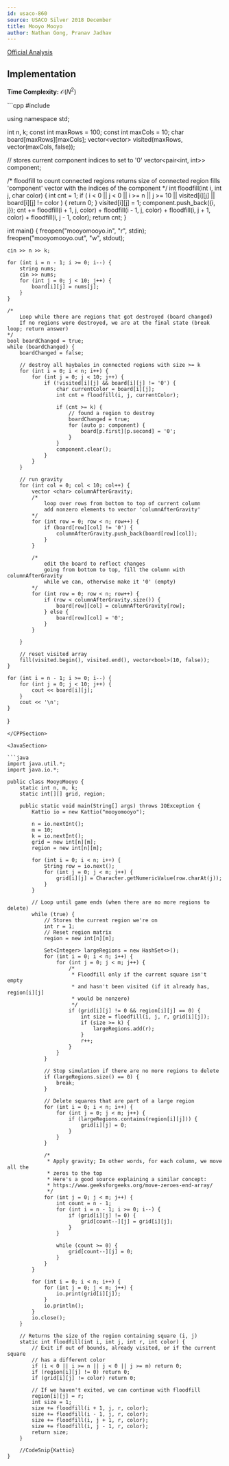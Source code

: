 ```yaml
---
id: usaco-860
source: USACO Silver 2018 December
title: Mooyo Mooyo
author: Nathan Gong, Pranav Jadhav
---
```


[Official Analysis](http://www.usaco.org/current/data/sol_mooyomooyo_silver_dec18.html)

## Implementation

**Time Complexity:** $\mathcal{O}(N^2)$

<LanguageSection>

<CPPSection>
```cpp
#include <bits/stdc++.h>

using namespace std;

int n, k;
const int maxRows = 100;
const int maxCols = 10;
char board[maxRows][maxCols];
vector<vector<bool>> visited(maxRows, vector<bool>(maxCols, false));

// stores current component indices to set to '0'
vector<pair<int, int>> component;


/*
	floodfill to count connected regions
	returns size of connected region
	fills 'component' vector with the indices of the component
*/
int floodfill(int i, int j, char color) {
	int cnt = 1;
	if (
		i < 0 || j < 0 || i >= n || j >= 10 ||
		visited[i][j] ||
		board[i][j] != color
	) {
		return 0;
	}
	visited[i][j] = 1;
	component.push_back({i, j});
	cnt += floodfill(i + 1, j, color)
	+ floodfill(i - 1, j, color)
	+ floodfill(i, j + 1, color)
	+ floodfill(i, j - 1, color);
	return cnt;
}

int main() {
	freopen("mooyomooyo.in", "r", stdin);
	freopen("mooyomooyo.out", "w", stdout);

	cin >> n >> k;

	for (int i = n - 1; i >= 0; i--) {
		string nums;
		cin >> nums;
		for (int j = 0; j < 10; j++) {
			board[i][j] = nums[j];
		}
	}

	/*
		Loop while there are regions that got destroyed (board changed)
		If no regions were destroyed, we are at the final state (break loop; return answer)
	*/
	bool boardChanged = true;
	while (boardChanged) {
		boardChanged = false;

		// destroy all haybales in connected regions with size >= k
		for (int i = 0; i < n; i++) {
			for (int j = 0; j < 10; j++) {
				if (!visited[i][j] && board[i][j] != '0') {
					char currentColor = board[i][j];
					int cnt = floodfill(i, j, currentColor);

					if (cnt >= k) {
						// found a region to destroy
						boardChanged = true;
						for (auto p: component) {
							board[p.first][p.second] = '0';
						}
					}
					component.clear();
				}
			}
		}

		// run gravity
		for (int col = 0; col < 10; col++) {
			vector <char> columnAfterGravity;
			/*
				loop over rows from bottom to top of current column
				add nonzero elements to vector 'columnAfterGravity'
			*/
			for (int row = 0; row < n; row++) {
				if (board[row][col] != '0') {
					columnAfterGravity.push_back(board[row][col]);
				}
			}

			/*
				edit the board to reflect changes
				going from bottom to top, fill the column with columnAfterGravity
				while we can, otherwise make it '0' (empty)
			*/
			for (int row = 0; row < n; row++) {
				if (row < columnAfterGravity.size()) {
					board[row][col] = columnAfterGravity[row];
				} else {
					board[row][col] = '0';
				}
			}

		}

		// reset visited array
		fill(visited.begin(), visited.end(), vector<bool>(10, false));
	}

	for (int i = n - 1; i >= 0; i--) {
		for (int j = 0; j < 10; j++) {
			cout << board[i][j];
		}
		cout << '\n';
	}
}
```
</CPPSection>

<JavaSection>

```java
import java.util.*;
import java.io.*;

public class MooyoMooyo {
	static int n, m, k;
	static int[][] grid, region;
	
	public static void main(String[] args) throws IOException {
		Kattio io = new Kattio("mooyomooyo");

		n = io.nextInt();
		m = 10;
		k = io.nextInt();
		grid = new int[n][m];
		region = new int[n][m];

		for (int i = 0; i < n; i++) {
			String row = io.next();
			for (int j = 0; j < m; j++) {
				grid[i][j] = Character.getNumericValue(row.charAt(j));
			}
		}

		// Loop until game ends (when there are no more regions to delete)
		while (true) {
			// Stores the current region we're on
			int r = 1;
			// Reset region matrix
			region = new int[n][m];

			Set<Integer> largeRegions = new HashSet<>();
			for (int i = 0; i < n; i++) {
				for (int j = 0; j < m; j++) {
					/* 
					 * Floodfill only if the current square isn't empty
					 * and hasn't been visited (if it already has, region[i][j]
					 * would be nonzero)
					 */
					if (grid[i][j] != 0 && region[i][j] == 0) {
						int size = floodfill(i, j, r, grid[i][j]);
						if (size >= k) {
							largeRegions.add(r);
						}
						r++;
					}
				}
			}

			// Stop simulation if there are no more regions to delete
			if (largeRegions.size() == 0) {
				break;
			}

			// Delete squares that are part of a large region
			for (int i = 0; i < n; i++) {
				for (int j = 0; j < m; j++) {
					if (largeRegions.contains(region[i][j])) {
						grid[i][j] = 0;
					}
				}
			}
			
			/* 
			 * Apply gravity; In other words, for each column, we move all the
			 * zeros to the top
			 * Here's a good source explaining a similar concept:
			 * https://www.geeksforgeeks.org/move-zeroes-end-array/
			 */
			for (int j = 0; j < m; j++) {
				int count = n - 1;
				for (int i = n - 1; i >= 0; i--) {
					if (grid[i][j] != 0) {
						grid[count--][j] = grid[i][j];
					}
				}

				while (count >= 0) {
					grid[count--][j] = 0;
				}
			}
		}

		for (int i = 0; i < n; i++) {
			for (int j = 0; j < m; j++) {
				io.print(grid[i][j]);
			}
			io.println();
		}
		io.close();
	}

	// Returns the size of the region containing square (i, j)
	static int floodfill(int i, int j, int r, int color) {
		// Exit if out of bounds, already visited, or if the current square
		// has a different color
		if (i < 0 || i >= n || j < 0 || j >= m) return 0;
		if (region[i][j] != 0) return 0;
		if (grid[i][j] != color) return 0;
		
		// If we haven't exited, we can continue with floodfill
		region[i][j] = r;
		int size = 1;
		size += floodfill(i + 1, j, r, color);
		size += floodfill(i - 1, j, r, color);
		size += floodfill(i, j + 1, r, color);
		size += floodfill(i, j - 1, r, color);
		return size;
	}

	//CodeSnip{Kattio}
}
```

</JavaSection>

</LanguageSection>
